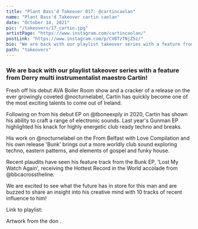 ---
title: "Plant Bass'd Takeover 017: @cartincaolan"
name: "Plant Bass'd Takeover cartin caolan"
date: "October 14, 2021"
pic: "/takeovers/17_cartin.jpg"
artistPage: "https://www.instagram.com/cartincaolan/"
postLink: "https://www.instagram.com/p/CVBTzTNjZ5z/"
bio: "We are back with our playlist takeover series with a feature from Derry multi instrumentalist maestro Cartin!"
path: "takeovers"
---

### We are back with our playlist takeover series with a feature from Derry multi instrumentalist maestro Cartin!

Fresh off his debut AVA Boiler Room show and a cracker of a release on the ever growingly coveted @nocturnelabel, Cartin has quickly become one of the most exciting talents to come out of Ireland.

Following on from his debut EP on @tboneexply in 2020, Cartin has shown his ability to craft a range of electronic sounds. Last year's Gunman EP highlighted his knack for highly energetic club ready techno and breaks.

His work on @nocturnelabel on the From Belfast with Love Compilation and his own release 'Bunk' brings out a more worldly club sound exploring techno, eastern patterns, and elements of gospel and funky house.

Recent plaudits have seen his feature track from the Bunk EP, 'Lost My Watch Again', receiving the Hottest Record in the World accolade from @bbcacrosstheline.

We are excited to see what the future has in store for this man and are buzzed to share an insight into his creative mind with 10 tracks of recent influence to him!

Link to playlist: <HoverLink url="open.spotify.com/playlist/5skAgzUfGmZLwrOPNLnGVf" name="Plant Bass'd Picks." external inline />

Artwork from the don <HoverLink url="www.instagram.com/eggboy_design" name="@eggboy_design" external inline />.
